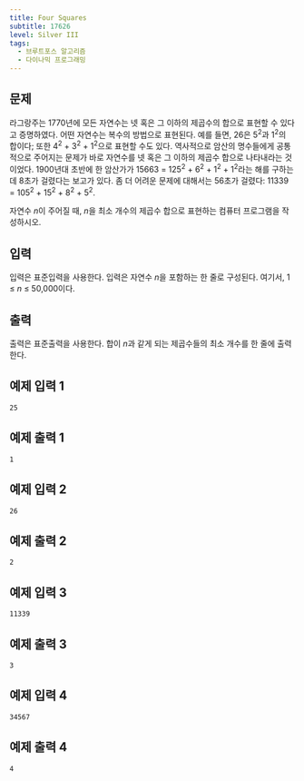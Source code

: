 ```yaml
---
title: Four Squares
subtitle: 17626
level: Silver III
tags:
  - 브루트포스 알고리즘
  - 다이나믹 프로그래밍
---
```


## 문제

라그랑주는 1770년에 모든 자연수는 넷 혹은 그 이하의 제곱수의 합으로 표현할 수 있다고 증명하였다. 어떤 자연수는 복수의 방법으로 표현된다. 예를 들면, 26은 5<sup>2</sup>과 1<sup>2</sup>의 합이다; 또한 4<sup>2</sup> + 3<sup>2</sup> + 1<sup>2</sup>으로 표현할 수도 있다. 역사적으로 암산의 명수들에게 공통적으로 주어지는 문제가 바로 자연수를 넷 혹은 그 이하의 제곱수 합으로 나타내라는 것이었다. 1900년대 초반에 한 암산가가 15663 = 125<sup>2</sup> + 6<sup>2</sup> + 1<sup>2</sup> + 1<sup>2</sup>라는 해를 구하는데 8초가 걸렸다는 보고가 있다. 좀 더 어려운 문제에 대해서는 56초가 걸렸다: 11339 = 105<sup>2</sup> + 15<sup>2</sup> + 8<sup>2</sup> + 5<sup>2</sup>.

자연수 *n*이 주어질 때, *n*을 최소 개수의 제곱수 합으로 표현하는 컴퓨터 프로그램을 작성하시오.

## 입력

입력은 표준입력을 사용한다. 입력은 자연수 *n*을 포함하는 한 줄로 구성된다. 여기서, 1 ≤ _n_ ≤ 50,000이다.

## 출력

출력은 표준출력을 사용한다. 합이 *n*과 같게 되는 제곱수들의 최소 개수를 한 줄에 출력한다.

## 예제 입력 1

```
25
```

## 예제 출력 1

```
1
```

## 예제 입력 2

```
26
```

## 예제 출력 2

```
2
```

## 예제 입력 3

```
11339
```

## 예제 출력 3

```
3
```

## 예제 입력 4

```
34567
```

## 예제 출력 4

```
4
```
